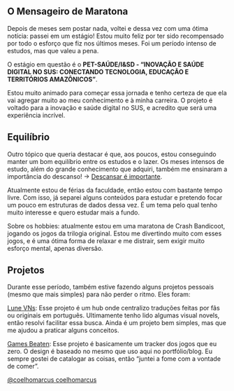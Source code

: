 
## O Mensageiro de Maratona

Depois de meses sem postar nada, voltei e dessa vez com uma ótima notícia: passei em um estágio! Estou muito feliz por ter sido recompensado por todo o esforço que fiz nos últimos meses. Foi um período intenso de estudos, mas que valeu a pena.

O estágio em questão é o **PET-SAÚDE/I&SD - “INOVAÇÃO E SAÚDE DIGITAL NO SUS: CONECTANDO TECNOLOGIA, EDUCAÇÃO E TERRITÓRIOS AMAZÔNICOS”**.

Estou muito animado para começar essa jornada e tenho certeza de que ela vai agregar muito ao meu conhecimento e à minha carreira. O projeto é voltado para a inovação e saúde digital no SUS, e acredito que será uma experiência incrível.

## Equilíbrio

Outro tópico que queria destacar é que, aos poucos, estou conseguindo manter um bom equilíbrio entre os estudos e o lazer. Os meses intensos de estudo, além do grande conhecimento que adquiri, também me ensinaram a importância do descanso! -> [Descansar é importante](https://marcuscoelho.dev/blog/rest).

Atualmente estou de férias da faculdade, então estou com bastante tempo livre. Com isso, já separei alguns conteúdos para estudar e pretendo focar um pouco em estruturas de dados dessa vez. É um tema pelo qual tenho muito interesse e quero estudar mais a fundo.

Sobre os hobbies: atualmente estou em uma maratona de Crash Bandicoot, jogando os jogos da trilogia original. Estou me divertindo muito com esses jogos, e é uma ótima forma de relaxar e me distrair, sem exigir muito esforço mental, apenas diversão.

## Projetos

Durante esse período, também estive fazendo alguns projetos pessoais (mesmo que mais simples) para não perder o ritmo. Eles foram:

[Lune VNs](https://maahlune.github.io/vn/): Esse projeto é um hub onde centralizo traduções feitas por fãs ou originais em português. Ultimamente tenho lido algumas visual novels, então resolvi facilitar essa busca. Ainda é um projeto bem simples, mas que me ajudou a praticar alguns conceitos.

[Games Beaten](https://maahlune.github.io/games-beaten/): Esse projeto é basicamente um tracker dos jogos que eu zero. O design é baseado no mesmo que uso aqui no portfólio/blog. Eu sempre gostei de catalogar as coisas, então “juntei a fome com a vontade de comer”.

<div className="flex gap-5 *:no-underline">
    <a
        href="https://github.com/coelhomarcus"
        rel="noreferrer noopener"
        target="_blank"
        className="inline-flex items-center gap-1 font-medium text-xs text-neutral-400 hover:text-neutral-200 transition-colors"
    >
        <FaGithub className="size-4" />
        <span>@coelhomarcus</span>
    </a>
    <a
        href="https://www.linkedin.com/in/coelhomarcus/"
        rel="noreferrer noopener"
        target="_blank"
        className="inline-flex items-center gap-1 font-medium text-xs text-neutral-400 hover:text-neutral-200 transition-colors"
    >
        <FaLinkedin className="size-4" />
        <span>coelhomarcus</span>
    </a>
</div>
